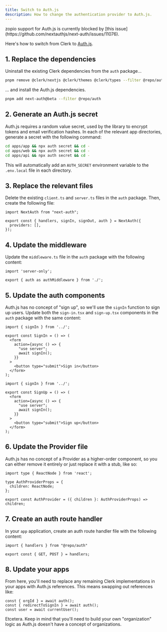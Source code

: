 ```yaml
---
title: Switch to Auth.js
description: How to change the authentication provider to Auth.js.
---
```


<Warning>
zopio support for Auth.js is currently blocked by [this issue](https://github.com/nextauthjs/next-auth/issues/11076).
</Warning>

Here's how to switch from Clerk to [Auth.js](https://authjs.dev/).

## 1. Replace the dependencies

Uninstall the existing Clerk dependencies from the `auth` package...

```sh Terminal
pnpm remove @clerk/nextjs @clerk/themes @clerk/types --filter @repo/auth
```

... and install the Auth.js dependencies.

```sh Terminal
pnpm add next-auth@beta --filter @repo/auth
```

## 2. Generate an Auth.js secret

Auth.js requires a random value secret, used by the library to encrypt tokens and email verification hashes. In each of the relevant app directories, generate a secret with the following command:

```sh Terminal
cd apps/app && npx auth secret && cd -
cd apps/web && npx auth secret && cd -
cd apps/api && npx auth secret && cd -
```

This will automatically add an `AUTH_SECRET` environment variable to the `.env.local` file in each directory.

## 3. Replace the relevant files

Delete the existing `client.ts` and `server.ts` files in the `auth` package. Then, create the following file:

```tsx packages/auth/index.ts
import NextAuth from "next-auth";
 
export const { handlers, signIn, signOut, auth } = NextAuth({
  providers: [],
});
```

## 4. Update the middleware

Update the `middleware.ts` file in the `auth` package with the following content:

```tsx packages/auth/middleware.ts
import 'server-only';

export { auth as authMiddleware } from './';
```

## 5. Update the auth components

Auth.js has no concept of "sign up", so we'll use the `signIn` function to sign up users. Update both the `sign-in.tsx` and `sign-up.tsx` components in the `auth` package with the same content:

<CodeGroup>

```tsx packages/auth/components/sign-in.tsx
import { signIn } from '../';

export const SignIn = () => (
  <form
    action={async () => {
      "use server";
      await signIn();
    }}
  >
    <button type="submit">Sign in</button>
  </form>
);
```

```tsx packages/auth/components/sign-up.tsx
import { signIn } from '../';

export const SignUp = () => (
  <form
    action={async () => {
      "use server";
      await signIn();
    }}
  >
    <button type="submit">Sign up</button>
  </form>
);
```

</CodeGroup>

## 6. Update the Provider file

Auth.js has no concept of a Provider as a higher-order component, so you can either remove it entirely or just replace it with a stub, like so:

```tsx packages/auth/provider.tsx
import type { ReactNode } from 'react';

type AuthProviderProps = {
  children: ReactNode;
};

export const AuthProvider = ({ children }: AuthProviderProps) => children;
```

## 7. Create an auth route handler

In your `app` application, create an auth route handler file with the following content:

```tsx apps/app/api/auth/[...nextauth]/route.ts
import { handlers } from "@repo/auth"

export const { GET, POST } = handlers;
```

## 8. Update your apps

From here, you'll need to replace any remaining Clerk implementations in your apps with Auth.js references. This means swapping out references like:

```tsx page.tsx
const { orgId } = await auth();
const { redirectToSignIn } = await auth();
const user = await currentUser();
```

Etcetera. Keep in mind that you'll need to build your own "organization" logic as Auth.js doesn't have a concept of organizations.
